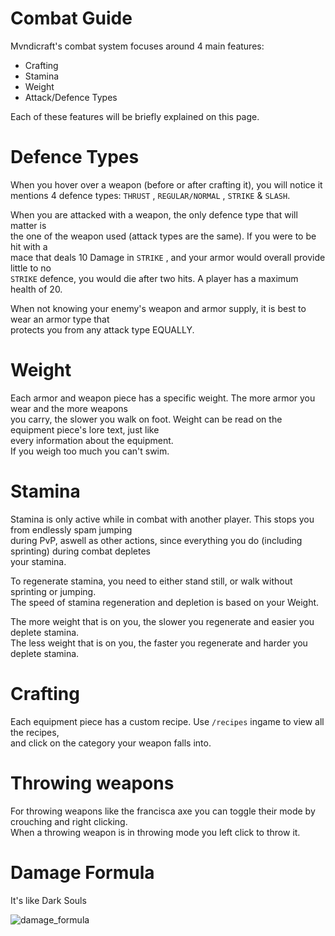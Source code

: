 # Combat Guide

Mvndicraft's combat system focuses around 4 main features:

- Crafting
- Stamina
- Weight
- Attack/Defence Types <br/>

Each of these features will be briefly explained on this page.

# Defence Types

When you hover over a weapon (before or after crafting it), you will notice it <br/>
mentions 4 defence types: `THRUST` , `REGULAR/NORMAL` , `STRIKE` & `SLASH`. <br/>

When you are attacked with a weapon, the only defence type that will matter is <br/>
the one of the weapon used (attack types are the same). If you were to be hit with a <br/>
mace that deals 10 Damage in `STRIKE` , and your armor would overall provide little to no <br/>
`STRIKE` defence, you would die after two hits. A player has a maximum health of 20. <br/>

When not knowing your enemy's weapon and armor supply, it is best to wear an armor type that <br/>
protects you from any attack type EQUALLY. <br/>

# Weight

Each armor and weapon piece has a specific weight. The more armor you wear and the more weapons <br/>
you carry, the slower you walk on foot. Weight can be read on the equipment piece's lore text, just like <br/>
every information about the equipment. <br/>
If you weigh too much you can't swim.

# Stamina

Stamina is only active while in combat with another player. This stops you from endlessly spam jumping <br/>
during PvP, aswell as other actions, since everything you do (including sprinting) during combat depletes <br/>
your stamina. <br/>

To regenerate stamina, you need to either stand still, or walk without sprinting or jumping. <br/>
The speed of stamina regeneration and depletion is based on your Weight. <br/>

The more weight that is on you, the slower you regenerate and easier you deplete stamina. <br/>
The less weight that is on you, the faster you regenerate and harder you deplete stamina. <br/>

# Crafting

Each equipment piece has a custom recipe. Use `/recipes` ingame to view all the recipes, <br/>
and click on the category your weapon falls into. <br/>

# Throwing weapons

For throwing weapons like the francisca axe you can toggle their mode by crouching and right clicking. <br/>
When a throwing weapon is in throwing mode you left click to throw it.

# Damage Formula

It's like Dark Souls <br/>

![damage_formula](/dmg_formula.png)

